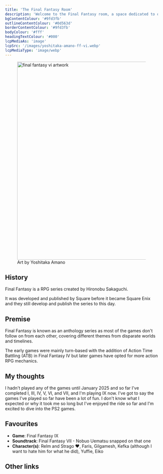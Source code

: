 ```yaml
---
title: 'The Final Fantasy Room'
description: 'Welcome to the Final Fantasy room, a space dedicated to one of my favourite RPG series.'
bgContentColour: '#9fd3fb'
outlineContentColour: '#0d563d'
borderContentColour: '#9fd3fb'
bodyColour: '#fff'
headingTextColour: '#000'
lcpMediaAs: 'image'
lcpSrc: '/images/yoshitaka-amano-ff-vi.webp'
lcpMediaType: 'image/webp'
---
```



<figure class="img-center">
	<img src={frontmatter.lcpSrc} alt="final fantasy vi artwork" width="650"/>
	<figcaption>Art by Yoshitaka Amano</figcaption>
</figure>

## History

Final Fantasy is a RPG series created by Hironobu Sakaguchi.

It was developed and published by Square before it became Square Enix and they still develop and publish the series to this day.

## Premise

Final Fantasy is known as an anthology series as most of the games don't follow on from each other, covering different themes from disparate worlds and timelines.

The early games were mainly turn-based with the addition of Action Time Battling (ATB) in Final Fantasy IV but later games have opted for more action RPG mechanics.

## My thoughts

I hadn't played any of the games until January 2025 and so far I've completed I, III, IV, V, VI, and VII, and I'm playing IX now. I've got to say the games I've played so far have been a lot of fun. I don't know what I expected or why it took me so long but I've enjoyed the ride so far and I'm excited to dive into the PS2 games.

## Favourites

* **Game**: Final Fantasy IX
* **Soundtrack**: Final Fantasy VII - Nobuo Uematsu snapped on that one
* **Character(s)**: Relm and Strago ❤️, Faris, Gilgamesh, Kefka (although I want to hate him for what he did), Yuffie, Eiko

<h2 class="headings">Other links</h2>

<RoomFilter query="final-fantasy" />